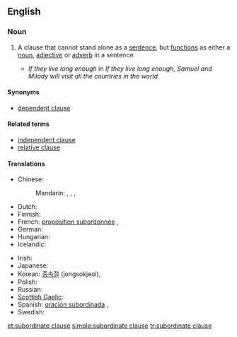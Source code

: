 ==English==

===Noun===
{{en-noun|sg=[[subordinate]] [[clause]]}}

# {{grammar}} A clause that cannot stand alone as a [[sentence]], but [[function]]s as either a [[noun]], [[adjective]] or [[adverb]] in a sentence.
#* ''If they live long enough'' in ''If they live long enough, Samuel and Milady will visit all the countries in the world.''

====Synonyms====
* [[dependent clause]]

====Related terms====
* [[independent clause]]
* [[relative clause]]

====Translations====
{{trans-top|a clause that cannot stand alone}}
* Chinese:
*: Mandarin: {{t|zh|從屬小句|sc=Hani}}, {{t|zh|从属小句|tr=cóngshǔ xiǎojù|sc=Hani}}, {{t|zh|從句|sc=Hani}}, {{t|zh|从句|tr=cóngjù|sc=Hani}}
* Dutch: {{t+|nl|bijzin|m}}
* Finnish: {{t-|fi|sivulause}}
* French: [[proposition subordonnée]] {{f}}, {{t|fr|proposition subordonnée|f}}
* German: {{t+|de|Nebensatz|m}}
* Hungarian: {{t|hu|alárendelt mondat}}
* Icelandic: {{t|is|aukasetning|f}}
{{trans-mid}}
* Irish: {{t-|ga|fochlásal|m|xs=Irish}}
* Japanese: {{t|ja|従属節|tr=jūzokusetsu}}
* Korean: [[종속절]] (jongsokjeol), {{t|ko|종속절|tr=jongsokjeol|sc=Kore}}
* Polish: {{t|pl|zdanie podrzędne|n}}
* Russian: {{t|ru|придаточное предложение|n|tr=pridátočnoje predložénije|sc=Cyrl}}
* [[Scottish Gaelic]]: {{t-|gd|fo-chlàs|m|xs=Scottish Gaelic}}
* Spanish: [[oración subordinada]] {{f}}, {{t|es|oración subordinada|f}}
* Swedish: {{t|sv|bisats|c}}
{{trans-bottom}}

[[et:subordinate clause]]
[[simple:subordinate clause]]
[[tr:subordinate clause]]